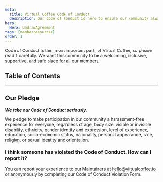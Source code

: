 ```yaml
---
meta:
  title: Virtual Coffee Code of Conduct
  description: Our Code of Conduct is here to ensure our community always be a welcoming, inclusive, supportive, and safe place for all our members.
hero:
  Hero: UndrawAgreement
tags: [memberresources]
order: 1
---
```



<TextContainer background="light" showBackToTopLink={false}>

<LeadText>

<Link to="/code-of-conduct">Code of Conduct</Link> is the _most important part_ of
Virtual Coffee, so please read it carefully. We want this community to be a welcoming,
inclusive, supportive, and safe place for all our members.

</LeadText>

</TextContainer>

## Table of Contents

<TextContainer>

---

## Our Pledge

<LeadText>

**_We take our <Link to="/code-of-conduct">Code of Conduct</Link> seriously_**.

</LeadText>

We pledge to make participation in our community a harassment-free experience for everyone, regardless of age, body size, visible or invisible disability, ethnicity, gender identity and expression, level of experience, education, socio-economic status, nationality, personal appearance, race, religion, or sexual identity and orientation.

</TextContainer>

<TextContainer>

### I think someone has violated the Code of Conduct. How can I report it?

You can report your experience to our Maintainers at hello@virtualcoffee.io or anonymously by completing our <Link to="/report-coc-violation">Code of Conduct Violation Form</Link>.

</TextContainer>
